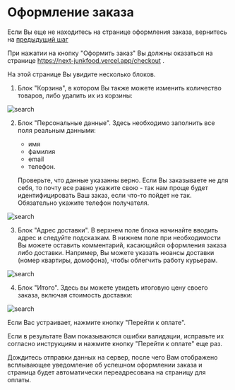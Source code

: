 # Оформление заказа

Если Вы еще не находитесь на странице оформления заказа, вернитесь на  [предыдущий шаг](addToCart)  

При нажатии на кнопку "Оформить заказ" Вы должны оказаться на странице https://next-junkfood.vercel.app/checkout .

На этой странице Вы увидите несколько блоков. 

1. Блок "Корзина", в котором Вы также можете изменить количество товаров, либо удалить их из корзины: 

![search](/images/check_cart.png)

2. Блок "Персональные данные". Здесь необходимо заполнить все поля реальным данными: 
    - имя
    - фамилия
    - email
    - телефон. 

    Проверьте, что данные указанны верно.
    Если Вы заказываете не для себя, то почту все равно укажите свою - 
    так нам проще будет идентифицировать Ваш заказ, если что-то пойдет не так. 
    Обязательно укажите телефон получателя. 
    

![search](/images/check-pers2.png)

3. Блок "Адрес доставки".
В верхнем поле блока начинайте вводить адрес и следуйте подсказкам. 
В нижнем поле при необходимости Вы можете оставить комментарий, касающийся оформления заказа либо доставки. 
Например, Вы можете указать нюансы доставки (номер квартиры, домофона), чтобы облегчить работу курьерам.

![search](/images/address.png)

4. Блок "Итого". Здесь вы можете увидеть итоговую цену своего заказа, включая стоимость доставки: 

![search](/images/total.png)

Если Вас устраивает, нажмите кнопку "Перейти к оплате".

Если в результате Вам показываются ошибки валидации, исправьте их согласно инструкциям и нажмите кнопку "Перейти к оплате" еще раз.

Дождитесь отправки данных на сервер, после чего Вам отображено всплывающее уведомление об успешном оформлении заказа и страница будет автоматически переадресована на страницу для оплаты.  
